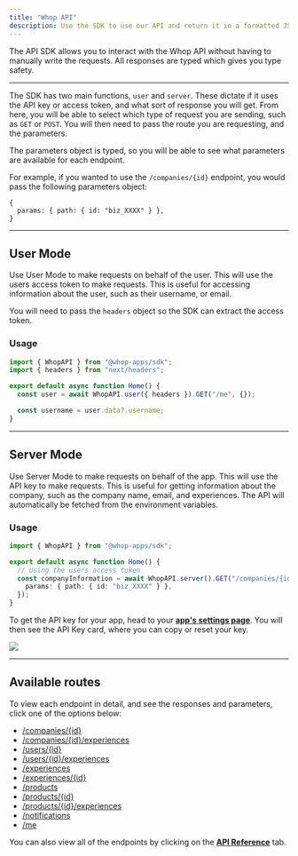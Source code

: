 ```yaml
---
title: "Whop API"
description: Use the SDK to use our API and return it in a formatted JSON response
---
```


The API SDK allows you to interact with the Whop API without having to manually write the requests. All responses are typed which gives you type safety.

---

The SDK has two main functions, `user` and `server`. These dictate if it uses the API key or access token, and what sort of response you will get. From here, you will be able to select which type of request you are sending, such as `GET` or `POST`. You will then need to pass the route you are requesting, and the parameters.

The parameters object is typed, so you will be able to see what parameters are available for each endpoint.

For example, if you wanted to use the `/companies/{id}` endpoint, you would pass the following parameters object:

```
{
  params: { path: { id: "biz_XXXX" } },
}
```

---

## User Mode

Use User Mode to make requests on behalf of the user. This will use the users access token to make requests. This is useful for accessing information about the user, such as their username, or email.

You will need to pass the `headers` object so the SDK can extract the access token.

### Usage

```typescript
import { WhopAPI } from "@whop-apps/sdk";
import { headers } from "next/headers";

export default async function Home() {
  const user = await WhopAPI.user({ headers }).GET("/me", {});

  const username = user.data?.username;
}
```

---

## Server Mode

Use Server Mode to make requests on behalf of the app. This will use the API key to make requests. This is useful for getting information about the company, such as the company name, email, and experiences. The API will automatically be fetched from the environment variables.

### Usage

```typescript
import { WhopAPI } from "@whop-apps/sdk";

export default async function Home() {
  // Using the users access token
  const companyInformation = await WhopAPI.server().GET("/companies/{id}", {
    params: { path: { id: "biz_XXXX" } },
  });
}
```

<Accordion title="How to get your API Key">

To get the API key for your app, head to your [**app's settings page**](https://dash.whop.com/settings/developer). You will then see the API Key card, where you can copy or reset your key.

<Frame>
  <img src="https://imgur.com/q23TKtQ.png" />
</Frame>

</Accordion>

---

## Available routes

To view each endpoint in detail, and see the responses and parameters, click one of the options below:

- [/companies/\{id\}](/apps/api/companies/retrieve)
- [/companies/\{id\}/experiences](/apps/api/companies/company-experiences)
- [/users/\{id\}](/apps/api/users/retrieve)
- [/users/\{id\}/experiences](/apps/api/users/get-experiences)
- [/experiences](/apps/api/experiences/list)
- [/experiences/\{id\}](/apps/api/experiences/retrieve)
- [/products](/apps/api/products/list)
- [/products/\{id\}](/apps/api/products/retrieve)
- [/products/\{id\}/experiences](/apps/api/products/retrieve-experiences)
- [/notifications](/apps/api/notifications/send)
- [/me](/apps/api/users/me)

You can also view all of the endpoints by clicking on the [**API Reference**](/apps/api) tab.
